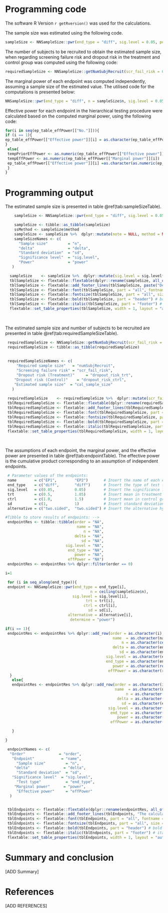 # Programming code
The software R Version `r getRversion()` was used for the calculations.  

The sample size was estimated using the following code. 
<!-- Code: Sample size  -->
```r

sampleSize <- NNSampleSize::pwr(end_type = "diff", sig.level = 0.05, power = 0.8, trt = 0.5, ctrl = 1.5, sd = 1, alternative = "two.sided", determine = "n")

```


The number of subjects to be recruited to obtain the estimated sample size, when regarding screening failure risk and dropout risk in the treatment and control group was computed using the following code:
<!-- Code: Required subjects  -->
```r

requiredSampleSize <- NNSampleSize::getNumSubjRecruit(scr_fail_risk = 0.15, dropout_risk_trt = 0.10, dropout_risk_ctrl = 0.10, cal_sample_size = sampleSize$n)

```


The marginal power of each endpoint was computed independently, assuming a sample size of the estimated value. The utilised code for the computations is presented below:
<!-- Code: Marginal power of each endpoint  -->
```r
NNSampleSize::pwr(end_type = "diff", n = sampleSize$n, sig.level = 0.05, trt = 0.5, ctrl = 1.5, sd = 1, alternative = "two.sided", determine = "power")

```

Effective power for each endpoint in the hierarchical testing procedure were calculated based on the computed marginal power, using the following code:
<!-- Code: Effective power of each endpoint in the hierarchical testing procedure -->
```r

for(i in seq(ep_table_effPower[["No."]])){ 
if (i == 1){ 
ep_table_effPower[["Effective power"]][i] = as.character(ep_table_effPower[["Marginal power"]][i]) 
} 
 else{
 tempPriorEffPower <- as.numeric(ep_table_effPower[["Effective power"]][i-1])
 tempEffPower <- as.numeric(ep_table_effPower[["Marginal power"]][i]) 
 ep_table_effPower[["Effective power"]][i] =as.character(as.numeric(ep_table_effPower[["Effective power"]][i-1])*as.numeric(ep_table_effPower[["Marginal power"]][i])) 
 } 
} 
``` 


# Programming output
The estimated sample size is presented in table \@ref(tab:sampleSizeTable). 
<!-- Output: Sample size --> 
```r

    sampleSize <- NNSampleSize::pwr(end_type = "diff", sig.level = 0.05, power = 0.8, trt = 0.5, ctrl = 1.5, sd = 1, alternative = "two.sided", determine = "n") 

    sampleSize <- tibble::as_tibble(sampleSize) 
    ssMethod <- sampleSize$method 
    sampleSize <- sampleSize %>%  dplyr::mutate(note = NULL, method = NULL, n = round(n,2)) 
    sampleSizeNames <- c( 
      "Sample size"         = "n", 
      "delta"               = "delta", 
      "Standard deviation"  = "sd", 
      "Significance level"  = "sig.level", 
      "Power"               = "power" 
   ) 

  sampleSize    <- sampleSize %>%  dplyr::mutate(sig.level = sig.level*100, power = power*100)
  tblSampleSize <- flextable::flextable(dplyr::rename(sampleSize, all_of(sampleSizeNames))) 
  tblSampleSize <- flextable::add_footer_lines(tblSampleSize, paste("Delta: ??. Power and significance level are in percent. The method used was:", ssMethod, ".")) 
  tblSampleSize <- flextable::font(tblSampleSize, part = "all", fontname = "Times New Roman (Body)") # font is Times New Roman 
  tblSampleSize <- flextable::fontsize(tblSampleSize, part = "all", size = 12) # font size 12 
  tblSampleSize <- flextable::bold(tblSampleSize, part = "header") # bold header
  tblSampleSize <- flextable::italic(tblSampleSize, part = "footer") # italic footer 
  flextable::set_table_properties(tblSampleSize, width = 1, layout = "autofit") 
``` 
 <br> 

The estimated sample size and number of subjects to be recruited are presented in table \@ref(tab:requiredSampleSizeTable).
 <!-- Output: Required number of subjects --> 
```r

 requiredSampleSize <- NNSampleSize::getNumSubjRecruit(scr_fail_risk = 0.15, dropout_risk_trt = 0.10, dropout_risk_ctrl = 0.10, cal_sample_size = sampleSize$n) 
 requiredSampleSize <- tibble::as_tibble(requiredSampleSize)
 
 
 requiredSampleSizeNames <- c( 
     "Required sample size"   = "numSubjRecruit", 
     "Screening failure risk" = "scr_fail_risk", 
     "Dropout risk (Treatment)"     = "dropout_risk_trt", 
    "Dropout risk (Control)"    = "dropout_risk_ctrl", 
    "Estimated sample size"  = "cal_sample_size" 
   ) 
  
 requiredSampleSize    <- requiredSampleSize %>%  dplyr::mutate(scr_fail_risk = scr_fail_risk*100, dropout_risk_trt = dropout_risk_trt*100, dropout_risk_ctrl = dropout_risk_ctrl*100)  
 tblRequiredSampleSize <- flextable::flextable(dplyr::rename(requiredSampleSize, all_of(requiredSampleSizeNames))) 
 tblRequiredSampleSize <- flextable::add_footer_lines(tblRequiredSampleSize, "The estimated sample size is rounded to the nearest, highest integer. Screening failure risk, dropout risk of treatment and control group are in percent.") 
 tblRequiredSampleSize <- flextable::font(tblRequiredSampleSize, part = "all", fontname = "Times New Roman (Body)") # font is Times New Roman 
 tblRequiredSampleSize <- flextable::fontsize(tblRequiredSampleSize, part = "all", size = 12) # font size 12 
 tblRequiredSampleSize <- flextable::bold(tblRequiredSampleSize, part = "header") # bold header 
 tblRequiredSampleSize <- flextable::italic(tblRequiredSampleSize, part = "footer") # italic footer 
 flextable::set_table_properties(tblRequiredSampleSize, width = 1, layout = "autofit") 

``` 

 <br> 

The assumptions of each endpoint, the marginal power, and the effective power are presented in table \@ref(tab:endpointTable). The effective power is the cumulative product corresponding to an assumption of independent endpoints.
<!-- Output: Endpoints --> 
```r

 # Parameter values of the endpoints: 
 name        = c("EP1",        "EP2")       # Insert the name of each endpoint, separated with a comma. 
 end_type    = c("diff",       "diff")      # Insert the type of test for each endpoint, separated with a comma.  
 sig.level   = c(0.05,         0.05)        # Insert the significance level for each endpoint, separated with a comma. 
 trt         = c(0.5,          1.05)        # Insert mean in treatment group for each endpoint, separated with a comma. 
 ctrl        = c(1.0,          1.5)         # Insert mean in control group for each endpoint, separated with a comma. 
 sd          = c(1,            1)           # Insert standard deviation for each endpoint, separated with a comma. 
 alternative = c("two.sided",  "two.sided") # Insert the alternative hypothesis for each endpoint, separated with a comma. 

#Tibble to store results of endpoints: -->
 endpointRes <- tibble::tibble(order = "NA",  
                                name = "NA",  
                                   n = "NA",  
                               delta = "NA",  
                                  sd = "NA",  
                           sig.level = "NA",  
                            end_type = "NA",  
                               power = "NA",  
                            effPower = "NA") 
 endpointRes <- endpointRes %>% dplyr::filter(order == 0) 

i=1

 for (i in seq_along(end_type)){ 
 endpoint <- NNSampleSize::pwr(end_type = end_type[i],  
                                      n = ceiling(sampleSize$n),  
                              sig.level = sig.level[i],  
                                    trt = trt[i],  
                                   ctrl = ctrl[i],  
                                     sd = sd[i],  
                            alternative = alternative[i],  
                             determine = "power") 

if(i == 1){ 
 endpointRes <- endpointRes %>% dplyr::add_row(order = as.character(i),  
                                                name  = as.character(name[i]),  
                                                    n = as.character(ceiling(sampleSize$n)),  
                                                delta = as.character(endpoint$delta),  
                                                   sd = as.character(endpoint$sd),  
                                             sig.level = as.character(endpoint$sig.level*100),  
                                             end_type = as.character(end_type[i]),  
                                                power = as.character(round(endpoint$power*100,2)),  
                                              effPower = as.character(round(endpoint$power*100,2))) 
  }  
   else{ 
   endpointRes <- endpointRes %>% dplyr::add_row(order = as.character(i),  
                                                 name  = as.character(name[i]),  
                                                      n = as.character(ceiling(sampleSize$n)),  
                                                  delta = as.character(endpoint$delta),  
                                                    sd = as.character(endpoint$sd),  
                                              sig.level = as.character(endpoint$sig.level*100),  
                                               end_type = as.character(end_type[i]),  
                                                  power = as.character(round(endpoint$power*100,2)),  
                                               effPower = as.character(round(endpoint$power*as.numeric(endpointRes$power[[i-1]]),2))) 

   } 

} 

 endpointNames <- c( 
  "Order"               = "order", 
   "Endpoint"            = "name", 
     "Sample size"         = "n", 
    "delta"               = "delta", 
     "Standard deviation"  = "sd", 
   "Significance level"  = "sig.level", 
     "Test type"           = "end_type", 
    "Marginal power"      = "power", 
     "Effective power"     = "effPower" 
  ) 


 tblEndpoints <- flextable::flextable(dplyr::rename(endpointRes, all_of(endpointNames))) 
 tblEndpoints <- flextable::add_footer_lines(tblEndpoints, "The calculated marginal and effective power are in percent.") 
 tblEndpoints <- flextable::font(tblEndpoints, part = "all", fontname = "Times New Roman (Body)") # font is Times New Roman 
 tblEndpoints <- flextable::fontsize(tblEndpoints, part = "all", size = 12) # font size 12 
 tblEndpoints <- flextable::bold(tblEndpoints, part = "header") # bold header 
 tblEndpoints <- flextable::italic(tblEndpoints, part = "footer") # italic footer 
 flextable::set_table_properties(tblEndpoints, width = 1, layout = "autofit") 

``` 

#	Summary and conclusion
[ADD Summary]


#	References
[ADD REFERENCES]

